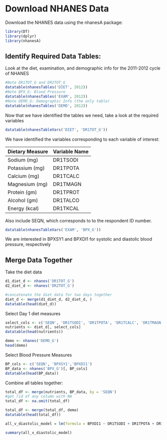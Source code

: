 # Download NHANES Data

Download the NHANES data using the nhanesA package:

```r
library(DT)
library(dplyr)
library(nhanesA)
```

## Identify Required Data Tables:

Look at the diet, examination, and demographic info for the 2011-2012 cycle of NHANES

```r
#Note DR1TOT_G and DR2TOT_G
datatable(nhanesTables('DIET', 2012))
#Note BPX_G: Blood Pressure
datatable(nhanesTables('EXAM', 2012))
#Note DEMO_G: Demographic Info (the only table)
datatable(nhanesTables('DEMO', 2012))
```

Now that we have identified the tables we need, take a look at the required variables

```r
datatable(nhanesTableVars('DIET', 'DR1TOT_G'))
```

We have identified the variables corresponding to each variable of interest:

| Dietary Measure | Variable Name |
|-----------------|---------------|
| Sodium (mg)     | DR1TSODI      |
| Potassium (mg)  | DR1TPOTA      |
| Calcium (mg)    | DR1TCALC      |
| Magnesium (mg)  | DR1TMAGN      |
| Protein (gm)    | DR1TPROT      |
| Alcohol (gm)    | DR1TALCO      |
| Energy (kcal)   | DR1TKCAL      |

Also include SEQN, which corresponds to to the respondent ID number.

```r
datatable(nhanesTableVars('EXAM', 'BPX_G'))
```

We are interested in BPXSY1 and BPXDI1 for systolic and diastolic blood pressure, respectively

## Merge Data Together

Take the diet data

```r
d1_diet_d <- nhanes('DR1TOT_G')
d2_diet_d <- nhanes('DR2TOT_G')

#concatenate the diet data for two days together
diet_d <- merge(d1_diet_d, d2_diet_d, )
datatable(head(diet_d))
```

Select Day 1 diet measures

```r
select_cols <- c('SEQN', 'DR1TSODI', 'DR1TPOTA', 'DR1TCALC', 'DR1TMAGN', 'DR1TPROT', 'DR1TALCO', 'DR1TKCAL')
nutrients <- diet_d[, select_cols]
datatable(head(nutrients))
```

```r
demo <- nhanes('DEMO_G')
head(demo)
```

Select Blood Pressure Measures

```r
BP_cols <- c('SEQN', 'BPXSY1','BPXDI1')
BP_data <- nhanes('BPX_G')[, BP_cols]
datatable(head(BP_data))
```

Combine all tables together:

```r
total_df <- merge(nutrients, BP_data, by = 'SEQN')
#get rid of any column with NA
total_df <- na.omit(total_df)

total_df <- merge(total_df, demo)
datatable(head(total_df))
```

```r
all_v_diastolic_model = lm(formula = BPXDI1 ~ DR1TSODI + DR1TPOTA + DR1TCALC + DR1TMAGN + DR1TPROT + DR1TALCO + DR1TKCAL, data = total_df)

summary(all_v_diastolic_model)
```
